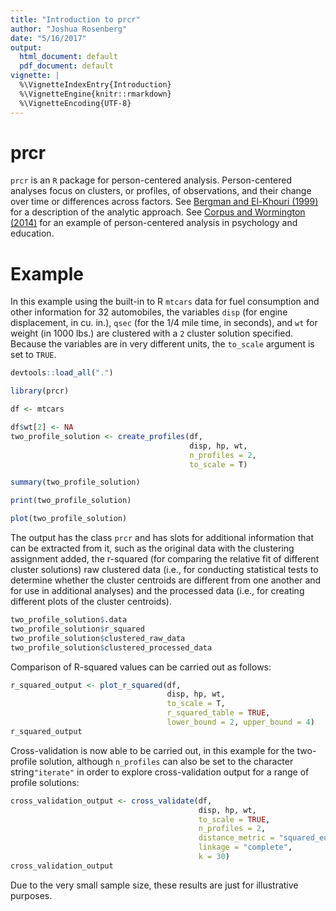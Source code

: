 ```yaml
---
title: "Introduction to prcr"
author: "Joshua Rosenberg"
date: "5/16/2017"
output:
  html_document: default
  pdf_document: default
vignette: |
  %\VignetteIndexEntry{Introduction}
  %\VignetteEngine{knitr::rmarkdown}
  %\VignetteEncoding{UTF-8}
---
```


# prcr

`prcr` is an `R` package for person-centered analysis. Person-centered analyses focus on clusters, or profiles, of observations, and their change over time or differences across factors. See [Bergman and El-Khouri (1999)](http://onlinelibrary.wiley.com/doi/10.1002/(SICI)1521-4036(199910)41:6%3C753::AID-BIMJ753%3E3.0.CO;2-K/abstract) for a description of the analytic approach. See [Corpus and Wormington (2014)](http://www.tandfonline.com/doi/abs/10.1080/00220973.2013.876225) for an example of person-centered analysis in psychology and education.

# Example 

In this example using the built-in to R `mtcars` data for fuel consumption and other information for 32 automobiles, the variables `disp` (for engine displacement, in cu. in.), `qsec` (for the 1/4 mile time, in seconds), and `wt` for weight (in 1000 lbs.) are clustered with a `2` cluster solution specified. Because the variables are in very different units, the `to_scale` argument is set to `TRUE`.

```r
devtools::load_all(".")
```

```r
library(prcr)
```

```r
df <- mtcars

df$wt[2] <- NA
two_profile_solution <- create_profiles(df, 
                                        disp, hp, wt,
                                        n_profiles = 2, 
                                        to_scale = T)

summary(two_profile_solution)

print(two_profile_solution)

plot(two_profile_solution)
```

The output has the class `prcr` and has slots for additional information that can be extracted from it, such as the original data with the clustering assignment added, the r-squared (for comparing the relative fit of different cluster solutions) raw clustered data (i.e., for conducting statistical tests to determine whether the cluster centroids are different from one another and for use in additional analyses) and the processed data (i.e., for creating different plots of the cluster centroids).

```r
two_profile_solution$.data
two_profile_solution$r_squared
two_profile_solution$clustered_raw_data
two_profile_solution$clustered_processed_data
```

Comparison of R-squared values can be carried out as follows:

```r
r_squared_output <- plot_r_squared(df, 
                                   disp, hp, wt,
                                   to_scale = T,
                                   r_squared_table = TRUE,
                                   lower_bound = 2, upper_bound = 4)
r_squared_output
```

Cross-validation is now able to be carried out, in this example for the two-profile solution, although `n_profiles` can also be set to the character string` "iterate"` in order to explore cross-validation output for a range of profile solutions:

```r
cross_validation_output <- cross_validate(df,
                                          disp, hp, wt,
                                          to_scale = TRUE,
                                          n_profiles = 2,
                                          distance_metric = "squared_euclidean",
                                          linkage = "complete", 
                                          k = 30)
cross_validation_output
```

Due to the very small sample size, these results are just for illustrative purposes.